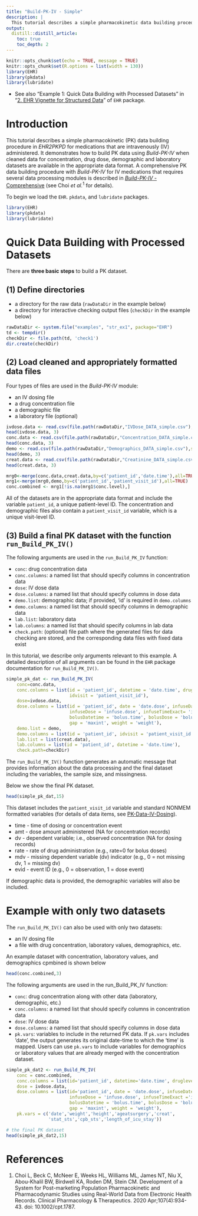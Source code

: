 ```yaml
---
title: "Build-PK-IV - Simple"
description: |
  This tutorial describes a simple pharmacokinetic data building procedure without using additional data processing modules for medications that are intravenously administered.
output:
  distill::distill_article:
    toc: true
    toc_depth: 2
---
```


```r
knitr::opts_chunk$set(echo = TRUE, message = TRUE)
knitr::opts_chunk$set(R.options = list(width = 130))
library(EHR)
library(pkdata)
library(lubridate)
```

* See also "Example 1: Quick Data Building with Processed Datasets" in "[2. EHR Vignette for Structured Data](https://cran.r-project.org/web/packages/EHR/vignettes/ehr_vignette_02_str.html)" of `EHR` package.

# Introduction
This tutorial describes a simple pharmacokinetic (PK) data building procedure in *EHR2PKPD* for medications that are intravenously (IV) administered. It demonstrates how to build PK data using *Build-PK-IV* when cleaned data for concentration, drug dose, demographic and laboratory datasets are available in the appropriate data format. A comprehensive PK data building procedure with *Build-PK-IV* for IV medications that requires several data processing modules is described in [*Build-PK-IV* - Comprehensive](Build-PK-IV-comprehensive.html) (see Choi *et al.*$^{1}$ for details).

To begin we load the `EHR`. `pkdata`, and  `lubridate` packages. 

```r
library(EHR)
library(pkdata)
library(lubridate)
```

# Quick Data Building with Processed Datasets

There are **three basic steps** to build a PK dataset.

## (1) Define directories
* a directory for the raw data (`rawDataDir` in the example below)
* a directory for interactive checking output files (`checkDir` in the example below)

```r
rawDataDir <- system.file("examples", "str_ex1", package="EHR")
td <- tempdir()
checkDir <- file.path(td, 'check1')
dir.create(checkDir)
```

## (2) Load cleaned and appropriately formatted data files

Four types of files are used in the *Build-PK-IV* module:

* an IV dosing file
* a drug concentration file
* a demographic file
* a laboratory file (optional)

```r
ivdose.data <- read.csv(file.path(rawDataDir,"IVDose_DATA_simple.csv"),stringsAsFactors = FALSE)
head(ivdose.data, 3)
conc.data <- read.csv(file.path(rawDataDir,"Concentration_DATA_simple.csv"),stringsAsFactors = FALSE)
head(conc.data, 3)
demo <- read.csv(file.path(rawDataDir,"Demographics_DATA_simple.csv"),stringsAsFactors = FALSE)
head(demo, 3)
creat.data <- read.csv(file.path(rawDataDir,"Creatinine_DATA_simple.csv"),stringsAsFactors = FALSE)
head(creat.data, 3)
```

```r
mrg0<-merge(conc.data,creat.data,by=c('patient_id','date.time'),all=TRUE)
mrg1<-merge(mrg0,demo,by=c('patient_id','patient_visit_id'),all=TRUE)
conc.combined <- mrg1[!is.na(mrg1$conc.level),]
```

All of the datasets are in the appropriate data format and include the variable `patient_id`, a unique patient-level ID. The concentration and demographic files also contain a `patient_visit_id` variable, which is a unique visit-level ID. <!--In order to run the *Build-PK-IV* module, these variables must be renamed, as we demonstrate in the next section.

## (3) Rename ID variables with standardized names
The `EHR` package modules use a standardized naming convention for patient identification (ID) variables. We rename the unique patient-level ID from `patient_id` to `mod_id` and the visit-level ID from `patient_visit_id` to `mod_id_visit`. If there is only a single visit/course per subject, the unique patient-level ID and visit-level ID can be the same, however both `mod_id` and `mod_id_visit` should be defined.

```r
# rename ID variables
#names(conc.data)[1:2] <- names(demo)[1:2] <- c("mod_id", "mod_id_visit")
#names(creat.data)[1] <- names(ivdose.data)[1] <- "mod_id"
```
-->

## (3) Build a final PK dataset with the function `run_Build_PK_IV()`

The following arguments are used in the `run_Build_PK_IV` function:

* `conc`: drug concentration data
* `conc.columns`: a named list that should specify columns in concentration data
* `dose`: IV dose data
* `dose.columns`:  a named list that should specify columns in dose data
* `demo.list`: demographic data; if provided, ‘id’ is required in `demo.columns`
* `demo.columns`: a named list that should specify columns in demographic data
* `lab.list`: laboratory data
* `lab.columns`: a named list that should specify columns in lab data
* `check.path`: (optional) file path where the generated files for data checking are stored, and the corresponding data files with fixed data exist

In this tutorial, we describe only arguments relevant to this example. A detailed description of all arguments can be found in the `EHR` package documentation for `run_Build_PK_IV()`.

```r
simple_pk_dat <- run_Build_PK_IV(
    conc=conc.data,
    conc.columns = list(id = 'patient_id', datetime = 'date.time', druglevel = 'conc.level', 
                        idvisit = 'patient_visit_id'),
    dose=ivdose.data,
    dose.columns = list(id = 'patient_id', date = 'date.dose', infuseDatetime = 'infuse.time', 
                        infuseDose = 'infuse.dose', infuseTimeExact= 'infuse.time.real', 
                        bolusDatetime = 'bolus.time', bolusDose = 'bolus.dose', 
                        gap = 'maxint', weight = 'weight'),
    demo.list = demo,
    demo.columns = list(id = 'patient_id', idvisit = 'patient_visit_id'),
    lab.list = list(creat.data),
    lab.columns = list(id = 'patient_id', datetime = 'date.time'),
    check.path=checkDir)

```

<!--
```r
# simple_pk_dat <- run_Build_PK_IV(
#     conc=conc.data,
#     conc.columns = list(id = 'mod_id', datetime = 'date.time', druglevel = 'conc.level', 
#                         idvisit = 'mod_id_visit'),
#     dose=ivdose.data,
#     dose.columns = list(id = 'mod_id', date = 'date.dose', infuseDatetime = 'infuse.time', 
#                         infuseDose = 'infuse.dose', infuseTimeExact= 'infuse.time.real', 
#                         bolusDatetime = 'bolus.time', bolusDose = 'bolus.dose', 
#                         gap = 'maxint', weight = 'weight'),
#     demo.list = demo,
#     demo.columns = list(id = 'mod_id', idvisit = 'mod_id_visit'),
#     lab.list = list(creat.data),
#     lab.columns = list(id = 'mod_id', datetime = 'date.time'),
#     check.path=checkDir)
```
-->

The `run_Build_PK_IV()` function generates an automatic message that provides information about the data processing and the final dataset including the variables, the sample size, and missingness.

Below we show the final PK dataset.

```r
head(simple_pk_dat,15)
```

This dataset includes the `patient_visit_id` variable and standard NONMEM formatted variables (for details of data items, see [PK-Data-IV-Dosing](PK-Data-IV-Dosing.html)).

* time - time of dosing or concentration event
* amt - dose amount administered (NA for concentration records)
* dv - dependent variable; i.e., observed concentration (NA for dosing records)
* rate - rate of drug administration (e.g., rate=0 for bolus doses)
* mdv - missing dependent variable (dv) indicator (e.g., 0 = not missing dv, 1 = missing dv)
* evid - event ID (e.g., 0 = observation, 1 = dose event)

If demographic data is provided, the demographic variables will also be included. 

# Example with only two datasets

The `run_Build_PK_IV()` can also be used with only two datasets:

* an IV dosing file
* a file with drug concentration, laboratory values, demographics, etc.

An example dataset with concentration, laboratory values, and demographics cpmbined is shown below

```r
head(conc.combined,3)
```

The following arguments are used in the run_Build_PK_IV function:

* `conc`: drug concentration along with other data (laboratory, demographic, etc.)  
* `conc.columns`: a named list that should specify columns in concentration data  
* `dose`: IV dose data  
* `dose.columns`: a named list that should specify columns in dose data
* `pk.vars`: variables to include in the returned PK data. If `pk.vars` includes ‘date’, the output generates its original date-time to which the ‘time’ is mapped. Users can use `pk.vars` to include variables for demographics or laboratory values that are already merged with the concentration dataset. 

```r
simple_pk_dat2 <- run_Build_PK_IV(
    conc = conc.combined,
    conc.columns = list(id='patient_id', datetime='date.time', druglevel='conc.level'),
    dose = ivdose.data,
    dose.columns = list(id='patient_id', date = 'date.dose', infuseDatetime = 'infuse.time',
                        infuseDose = 'infuse.dose', infuseTimeExact ='infuse.time.real',
                        bolusDatetime = 'bolus.time', bolusDose = 'bolus.dose',
                        gap = 'maxint', weight = 'weight'),
    pk.vars = c('date','weight','height','ageatsurgery','creat',
                'stat_sts','cpb_sts','length_of_icu_stay'))
```

```r
# the final PK dataset
head(simple_pk_dat2,15)
```

# References
1. Choi L, Beck C, McNeer E, Weeks HL, Williams ML, James NT, Niu X, Abou-Khalil BW, Birdwell KA, Roden DM, Stein CM. Development of a System for Post-marketing Population Pharmacokinetic and Pharmacodynamic Studies using Real-World Data from Electronic Health Records. Clinical Pharmacology & Therapeutics. 2020 Apr;107(4):934-43. doi: 10.1002/cpt.1787.
